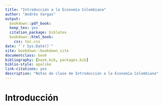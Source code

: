 ```yaml
--- 
title: "Introducción a la Economía Colombiana"
author: "Andrés Vargas"
output:
  bookdown::pdf_book:
  keep_tex: yes
  citation_package: biblatex
  bookdown::html_book:
    css: toc.css
date: "`r Sys.Date()`"
site: bookdown::bookdown_site
documentclass: book
bibliography: [book.bib, packages.bib]
biblio-style: apalike
link-citations: yes
description: "Notas de clase de Introducción a la Economía Colombiana"
---
```


# Introducción

